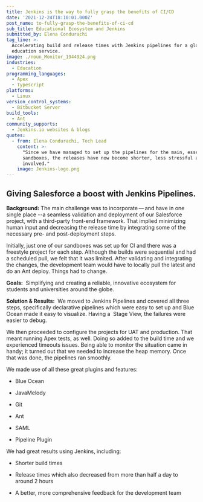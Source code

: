 ```yaml
---
title: Jenkins is the way to fully grasp the benefits of CI/CD
date: '2021-12-24T18:10:01.000Z'
post_name: to-fully-grasp-the-benefits-of-ci-cd
sub_title: Educational Ecosystem and Jenkins
submitted_by: Elena Condurachi
tag_line: >-
  Accelerating build and release times with Jenkins pipelines for a global
  education service.
image: ./noun_Monitor_1944924.png
industries:
  - Education
programming_languages:
  - Apex
  - Typescript
platforms:
  - Linux
version_control_systems:
  - Bitbucket Server
build_tools:
  - Ant
community_supports:
  - Jenkins.io websites & blogs
quotes:
  - from: Elena Condurachi, Tech Lead
    content: >-
      "Since we have managed to set up the pipelines for the main, essential
      sandboxes, the releases have now become shorter, less stressful and less
      involved."
    image: Jenkins-logo.png
---
```

## Giving Salesforce a boost with Jenkins Pipelines.

**Background:** The main challenge was to incorporate — and have in one single place --a seamless validation and deployment of our Salesforce project, with a third-party front-end framework. That implied minimizing human input and decreasing the release time by integrating some of the necessary pre- and post-deployment steps.

Initially, just one of our sandboxes was set up for CI and there was a freestyle project for each step. Although the builds were sequential and had a scheduled pull, we felt that it was limited. After validating and integrating the changes, the development team would have to locally pull the latest and do an Ant deploy. Things had to change.

**Goals:**  Simplifying and creating a reliable, innovative ecosystem for students and universities around the globe.

<Testimonal idx="0" />

**Solution & Results:**  We moved to Jenkins Pipelines and covered all three steps, specifically declarative pipelines which were easy to set up and Blue Ocean made it easy to visualize. Having a  Stage View, the failures were easier to debug.

We then proceeded to configure the projects for UAT and production. That meant running Apex tests, as well. Doing so added to the build time and we experienced timeouts issues. Being able to monitor the situation came in handy; it turned out that we needed to increase the heap memory. Once that was done, the pipelines ran smoothly.

We made use of all these great plugins and features:

-   Blue Ocean

-   JavaMelody

-   Git

-   Ant

-   SAML

-   Pipeline Plugin

We had great results using Jenkins, including:

-   Shorter build times

-   Release times which also decreased from more than half a day to around 2 hours

-   A better, more comprehensive feedback for the development team
